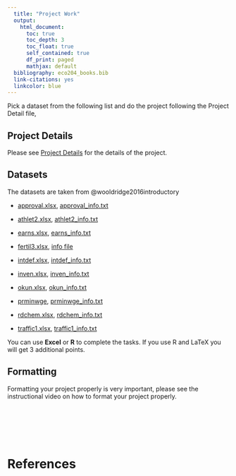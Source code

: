 ```yaml
---
  title: "Project Work"
  output: 
    html_document:
      toc: true
      toc_depth: 3
      toc_float: true
      self_contained: true
      df_print: paged
      mathjax: default
  bibliography: eco204_books.bib  
  link-citations: yes
  linkcolor: blue
---
```

  
Pick a dataset from the following list and do the project following the Project Detail file, 

## **Project Details**

Please see [Project Details](project_work/Project_Details.pdf) for the details of the project.

## **Datasets**

The datasets are taken from @wooldridge2016introductory

- [approval.xlsx](project_work/all_data_sets/approval.xlsx), [approval_info.txt](project_work/all_data_sets/approval_info.txt)

- [athlet2.xlsx](project_work/all_data_sets/athlet2.xlsx), [athlet2_info.txt](project_work/all_data_sets/athlet2_info.txt)

- [earns.xlsx](project_work/all_data_sets/earns.xlsx), [earns_info.txt](project_work/all_data_sets/earns_info.txt)

- [fertil3.xlsx](project_work/all_data_sets/fertil3.xlsx), [info file](project_work/all_data_sets/fertil3_info.txt)

- [intdef.xlsx](project_work/all_data_sets/intdef.xlsx), [intdef_info.txt](project_work/all_data_sets/intdef_info.txt)

- [inven.xlsx](project_work/all_data_sets/inven.xlsx), [inven_info.txt](project_work/all_data_sets/inven_info.txt)

- [okun.xlsx](project_work/all_data_sets/okun.xlsx), [okun_info.txt](project_work/all_data_sets/okun_info.text)

- [prminwge](project_work/all_data_sets/prminwge.xlsx), [prminwge_info.txt](project_work/all_data_sets/prminwge_info.txt)

- [rdchem.xlsx](project_work/all_data_sets/rdchem.xlsx), [rdchem_info.txt](project_work/all_data_sets/rdchem_info.txt)

- [traffic1.xlsx](project_work/all_data_sets/traffic1.xlsx), [traffic1_info.txt](project_work/all_data_sets/traffic1_info.txt)


You can use **Excel** or **R** to complete the tasks. If you use R and LaTeX you will get 3 additional points.


## **Formatting**

Formatting your project properly is very important, please see the instructional video on how to format your project properly.


<div style="height:2cm;"></div>

# **References**

<div id="refs"></div>

<div style="height:10cm;"></div>

